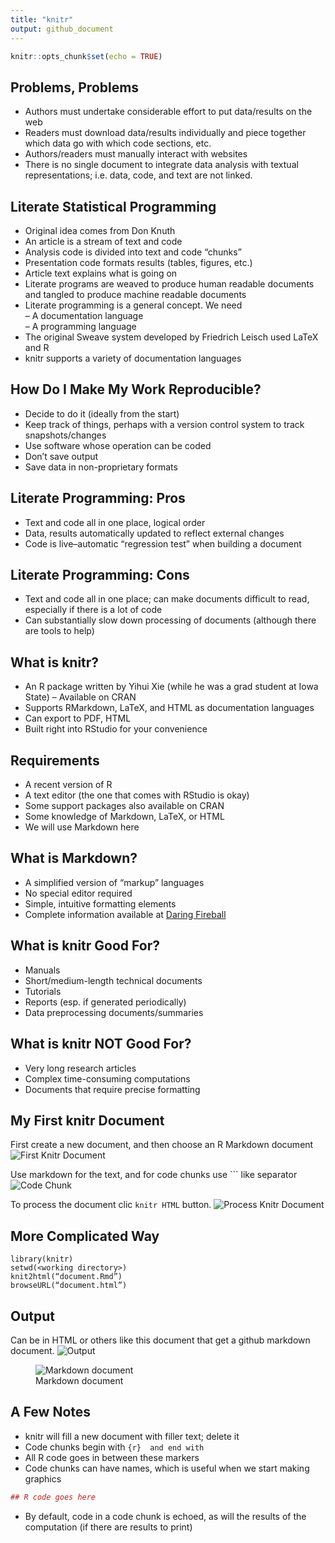 ```yaml
---
title: "knitr"
output: github_document
---
```


```r
knitr::opts_chunk$set(echo = TRUE)
```

## Problems,	Problems

- Authors	must	undertake	considerable	effort	to	put	data/results	on	the	web	
- Readers	must	download	data/results	individually	and	piece	together	which	data	go	with	which	code sections, etc.	
- Authors/readers	must	manually	interact	with	websites	
- There	is	no	single	document	to	integrate	data	analysis with	textual	representations;	i.e.	data,	code,	and	text are not linked.

## Literate	Statistical	Programming

- Original	idea	comes	from	Don	Knuth	
- An	article	is	a	stream	of	text	and	code
- Analysis	code	is	divided	into	text	and	code	“chunks”	
- Presentation	code	formats	results	(tables,	figures,	etc.)	
- Article	text	explains	what	is	going	on	
- Literate	programs	are	weaved	to	produce	human readable	documents	and	tangled	to	produce	machine readable	documents
- Literate	programming	is	a	general	concept. We need	
  – A	documentation	language	
  – A	programming	language	
- The	original Sweave	system	developed	by Friedrich	Leisch	used	LaTeX	and	R	
- knitr	supports	a	variety	of	documentation languages	

## How	Do	I	Make	My	Work	Reproducible?

- Decide	to	do	it	(ideally	from	the	start)	
- Keep	track	of	things,	perhaps	with	a	version	 control	system	to	track	snapshots/changes	
- Use	software	whose	operation	can	be	coded	
- Don’t	save	output	
- Save	data	in	non-proprietary	formats

## Literate	Programming:	Pros

- Text	and	code	all	in	one	place,	logical	order	
- Data,	results	automatically	updated	to	reflect	external	changes	
- Code	is	live--automatic	“regression	test”	when building	a	document

## Literate	Programming:	Cons

- Text	and	code	all	in	one	place;	can	make documents	difficult	to	read,	especially	if	there	is	a	lot	of	code	
- Can	substantially	slow	down	processing	of documents	(although	there	are	tools	to	help)

## What	is	knitr?

- An	R	package	written	by	Yihui Xie	(while	he	was	a	grad	student	at	Iowa	State)
  – Available	on	CRAN	
- Supports	RMarkdown,	LaTeX,	and	HTML	as	documentation	languages	
- Can	export	to	PDF,	HTML	
- Built	right	into	RStudio	for	your	convenience	

## Requirements

- A	recent	version	of	R	
- A	text	editor	(the	one	that	comes	with	RStudio	is okay)	
- Some	support	packages	also	available	on	CRAN	
- Some	knowledge	of	Markdown,	LaTeX,	or	HTML	
- We	will	use	Markdown	here

## What	is	Markdown?

- A	simplified	version	of	“markup”	languages	
- No	special	editor	required	
- Simple,	intuitive	formatting	elements	
- Complete	information	available	at [Daring Fireball](https://daringfireball.net/projects/markdown/basics)

## What	is	knitr	Good	For?

- Manuals	
- Short/medium-length	technical	documents	
- Tutorials	
- Reports	(esp.	if	generated	periodically)	
- Data	preprocessing	documents/summaries

## What	is	knitr	NOT	Good	For?

- Very	long	research	articles	
- Complex	time-consuming	computations	
- Documents	that	require	precise	formatting

## My	First	knitr	Document
First create a new document, and then choose an R Markdown document
![First Knitr Document](./images/first-knitr-document.png)

Use markdown for the text, and for code chunks use ``` like separator
![Code Chunk](./images/code-chunk.png)

To process the document clic ```knitr HTML``` button.
![Process Knitr Document](./images/process-knitr-document.png)

## More	Complicated	Way	
```
library(knitr)
setwd(<working directory>)
knit2html(“document.Rmd”)
browseURL(“document.html”)
```

## Output
Can be in HTML or others like this document that get a github markdown document.
![Output](./images/output.png)

![Markdown document](./images/markdown-document.png)

## A	Few	Notes	

- knitr	will	fill	a	new	document	with	filler	text;	delete	it	
- Code	chunks	begin	with	```{r}	and	end	with	```
- All	R	code	goes	in	between	these	markers	
- Code	chunks	can	have	names,	which	is	useful	when	we start	making	graphics	
```r
## R code goes here
```
- By	default,	code	in	a	code	chunk	is	echoed,	as	will	the	results	of	the	computation	(if	there	are	results	to	print)
